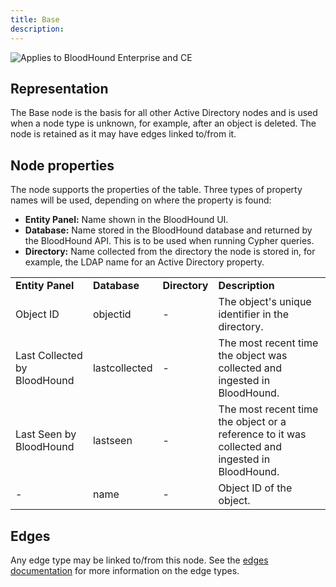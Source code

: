 ```yaml
---
title: Base
description:
---
```


<img noZoom src="/assets/enterprise-AND-community-edition-pill-tag.svg" alt="Applies to BloodHound Enterprise and CE"/>

## Representation

The Base node is the basis for all other Active Directory nodes and is used when a node type is unknown, for example, after an object is deleted. The node is retained as it may have edges linked to/from it.

## Node properties

The node supports the properties of the table. Three types of property names will be used, depending on where the property is found:

* **Entity Panel:** Name shown in the BloodHound UI.
* **Database:** Name stored in the BloodHound database and returned by the BloodHound API. This is to be used when running Cypher queries.
* **Directory:** Name collected from the directory the node is stored in, for example, the LDAP name for an Active Directory property.

|     |     |     |     |
| --- | --- | --- | --- |
| **Entity Panel** | **Database** | **Directory** | **Description** |
| Object ID | objectid | -   | The object's unique identifier in the directory. |
| Last Collected by BloodHound | lastcollected | -   | The most recent time the object was collected and ingested in BloodHound. |
| Last Seen by BloodHound | lastseen | -   | The most recent time the object or a reference to it was collected and ingested in BloodHound. |
| -   | name | -   | Object ID of the object. |

## Edges

Any edge type may be linked to/from this node. See the [edges documentation](https://github.com/SpecterOps/bloodhound-docs/blob/main//resources/edges) for more information on the edge types.

